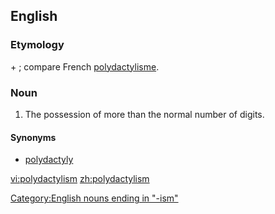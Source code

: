 ==English==

===Etymology===
{{AGr.}} {{term|πολύς|sc=Polytonic|tr=poly||many}} + {{term|δάκτυλος|sc=Polytonic|tr=daktylos||finger}}; compare French [[polydactylisme]].

===Noun===
{{en-noun}}

# {{anatomy}} The possession of more than the normal number of digits.

[[Category:English nouns ending in "-ism"]]

====Synonyms====
*[[polydactyly]]

[[vi:polydactylism]]
[[zh:polydactylism]]